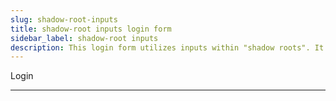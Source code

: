 ```yaml
---
slug: shadow-root-inputs
title: shadow-root inputs login form
sidebar_label: shadow-root inputs
description: This login form utilizes inputs within "shadow roots". It will POST the input values on submit and will return with an HTTP response code of `200`
---
```



<div class="container margin-vert--xl">
  <div class="row">
    <div class="card col col--12 padding--md">
      <form
        class="card__body"
        method="POST"
        action="/login"
      >
        <input
          type="hidden"
          name="_token"
          value="abcdefghijklmnopqrstuvwxyz1234567890"
        />
        <div class="row margin-bottom--md">
          <md-outlined-text-field
            type="text"
            id="username"
            label="Username"
            name="username"
            placeholder="e.g. jsmith, jsmith@example.com"
            required
            autofocus
          />
        </div>
        <div class="row margin-bottom--md">
          <md-outlined-text-field
            type="password"
            id="password"
            name="password"
            required
            label="Password"
            placeholder="your password"
          />
        </div>
        <div class="row">
          <md-filled-button type="submit" class="btn btn-primary">Login</md-filled-button>
        </div>
      </form>
    </div>
  </div>
</div>
<hr/>

